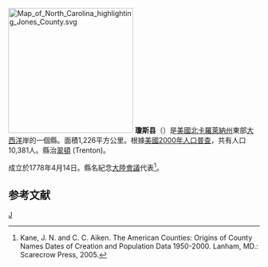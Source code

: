 {{noteTA
|T=zh-hans:琼斯县 (北卡罗来纳州);zh-hk:瓊斯縣 (北卡羅萊納州);zh-tw:瓊斯郡 (北卡羅萊納州);
|1=zh-hans:县;zh-hk:縣;zh-tw:郡;
}}
{{Otheruses|瓊斯縣|subject=美國北卡羅萊納州的一個縣|other=同名的縣}}
[[File:Map_of_North_Carolina_highlighting_Jones_County.svg|250px]]
'''瓊斯县'''（{{lang-en|Jones County}}）是[[美國|美國]][[北卡羅萊納州|北卡羅萊納州]]東部[[大西洋|大西洋]]岸的一個縣。面積1,226平方公里。根據[[美國2000年人口普查|美國2000年人口普查]]，共有人口10,381人。縣治[[翠頓_(北卡羅萊納州)|翠頓]] (Trenton)。

成立於1778年4月14日。縣名紀念[[大陸會議|大陸會議]]代表{{link-en|威利·瓊斯（政治家）|Willie Jones (statesman)|威利·瓊斯}}<ref>Kane, J. N. and C. C. Aiken. The American Counties: Origins of County Names Dates of Creation and Population Data 1950-2000. Lanham, MD.: Scarecrow Press, 2005.</ref>。

== 参考文献 ==
<div class="references-small">
<references />
</div>

{{North Carolina}}
{{Authority Control}}
[[Category:北卡羅萊納州行政區劃|J]]